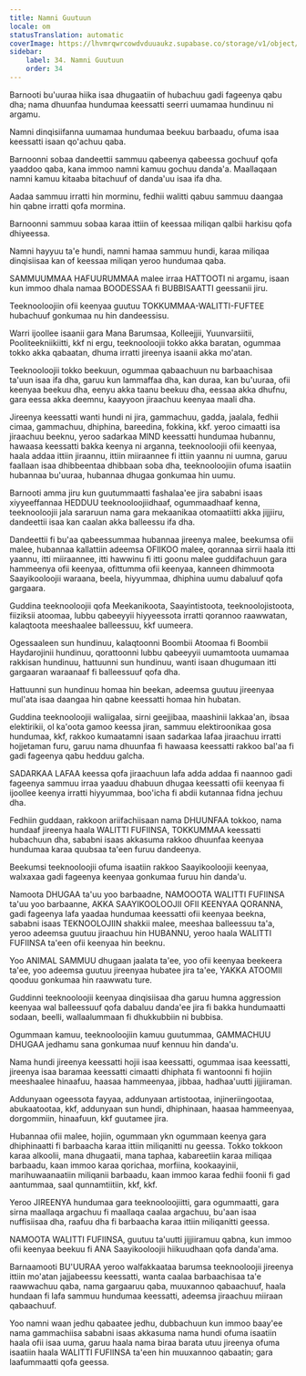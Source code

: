 ```yaml
---
title: Namni Guutuun
locale: om
statusTranslation: automatic
coverImage: https://lhvmrqwrcowdvduuaukz.supabase.co/storage/v1/object/public/strapi-uploads/small_cover-educacion-fundamental.webp-2d51a7828a2b1309555be27f7e2a61a0.webp
sidebar:
    label: 34. Namni Guutuun
    order: 34
---
```

Barnooti bu'uuraa hiika isaa dhugaatiin of hubachuu gadi fageenya qabu dha; nama dhuunfaa hundumaa keessatti seerri uumamaa hundinuu ni argamu.

Namni dinqisiifanna uumamaa hundumaa beekuu barbaadu, ofuma isaa keessatti isaan qo'achuu qaba.

Barnoonni sobaa dandeettii sammuu qabeenya qabeessa gochuuf qofa yaaddoo qaba, kana immoo namni kamuu gochuu danda'a. Maallaqaan namni kamuu kitaaba bitachuuf of danda'uu isaa ifa dha.

Aadaa sammuu irratti hin morminu, fedhii walitti qabuu sammuu daangaa hin qabne irratti qofa mormina.

Barnoonni sammuu sobaa karaa ittiin of keessaa miliqan qalbii harkisu qofa dhiyeessa.

Namni hayyuu ta'e hundi, namni hamaa sammuu hundi, karaa miliqaa dinqisiisaa kan of keessaa miliqan yeroo hundumaa qaba.

SAMMUUMMAA HAFUURUMMAA malee irraa HATTOOTI ni argamu, isaan kun immoo dhala namaa BOODESSAA fi BUBBISAATTI geessanii jiru.

Teeknooloojiin ofii keenyaa guutuu TOKKUMMAA-WALITTI-FUFTEE hubachuuf gonkumaa nu hin dandeessisu.

Warri ijoollee isaanii gara Mana Barumsaa, Kolleejjii, Yuunvarsiitii, Pooliteekniikiitti, kkf ni ergu, teeknooloojii tokko akka baratan, ogummaa tokko akka qabaatan, dhuma irratti jireenya isaanii akka mo'atan.

Teeknooloojii tokko beekuun, ogummaa qabaachuun nu barbaachisaa ta'uun isaa ifa dha, garuu kun lammaffaa dha, kan duraa, kan bu'uuraa, ofii keenyaa beekuu dha, eenyu akka taanu beekuu dha, eessaa akka dhufnu, gara eessa akka deemnu, kaayyoon jiraachuu keenyaa maali dha.

Jireenya keessatti wanti hundi ni jira, gammachuu, gadda, jaalala, fedhii cimaa, gammachuu, dhiphina, bareedina, fokkina, kkf. yeroo cimaatti isa jiraachuu beeknu, yeroo sadarkaa MIND keessatti hundumaa hubannu, hawaasa keessatti bakka keenya ni arganna, teeknooloojii ofii keenyaa, haala addaa ittiin jiraannu, ittiin miiraannee fi ittiin yaannu ni uumna, garuu faallaan isaa dhibbeentaa dhibbaan soba dha, teeknooloojiin ofuma isaatiin hubannaa bu'uuraa, hubannaa dhugaa gonkumaa hin uumu.

Barnooti amma jiru kun guutummaatti fashalaa'ee jira sababni isaas xiyyeeffannaa HEDDUU teeknooloojiidhaaf, ogummaadhaaf kenna, teeknooloojii jala sararuun nama gara mekaanikaa otomaatiitti akka jijjiiru, dandeettii isaa kan caalan akka balleessu ifa dha.

Dandeettii fi bu'aa qabeessummaa hubannaa jireenya malee, beekumsa ofii malee, hubannaa kallattiin adeemsa OFIIKOO malee, qorannaa sirrii haala itti yaannu, itti miiraannee, itti hawwinu fi itti goonu malee guddifachuun gara hammeenya ofii keenyaa, ofittumma ofii keenyaa, kanneen dhimmoota Saayikooloojii waraana, beela, hiyyummaa, dhiphina uumu dabaluuf qofa gargaara.

Guddina teeknooloojii qofa Meekanikoota, Saayintistoota, teeknoolojistoota, fiiziksii atoomaa, lubbu qabeeyyii hiyyeessota irratti qorannoo raawwatan, kalaqtoota meeshaalee balleessuu, kkf uumeera.

Ogessaaleen sun hundinuu, kalaqtoonni Boombii Atoomaa fi Boombii Haydarojinii hundinuu, qorattoonni lubbu qabeeyyii uumamtoota uumamaa rakkisan hundinuu, hattuunni sun hundinuu, wanti isaan dhugumaan itti gargaaran waraanaaf fi balleessuuf qofa dha.

Hattuunni sun hundinuu homaa hin beekan, adeemsa guutuu jireenyaa mul'ata isaa daangaa hin qabne keessatti homaa hin hubatan.

Guddina teeknooloojii waliigalaa, sirni geejjibaa, maashinii lakkaa'an, ibsaa elektirikii, ol ka'oota gamoo keessa jiran, sammuu elektiroonikaa gosa hundumaa, kkf, rakkoo kumaatamni isaan sadarkaa lafaa jiraachuu irratti hojjetaman furu, garuu nama dhuunfaa fi hawaasa keessatti rakkoo bal'aa fi gadi fageenya qabu hedduu galcha.

SADARKAA LAFAA keessa qofa jiraachuun lafa adda addaa fi naannoo gadi fageenya sammuu irraa yaaduu dhabuun dhugaa keessatti ofii keenyaa fi ijoollee keenya irratti hiyyummaa, boo'icha fi abdii kutannaa fidna jechuu dha.

Fedhiin guddaan, rakkoon ariifachiisaan nama DHUUNFAA tokkoo, nama hundaaf jireenya haala WALITTI FUFIINSA, TOKKUMMAA keessatti hubachuun dha, sababni isaas akkasuma rakkoo dhuunfaa keenyaa hundumaa karaa quubsaa ta'een furuu dandeenya.

Beekumsi teeknooloojii ofuma isaatiin rakkoo Saayikooloojii keenyaa, walxaxaa gadi fageenya keenyaa gonkumaa furuu hin danda'u.

Namoota DHUGAA ta'uu yoo barbaadne, NAMOOOTA WALITTI FUFIINSA ta'uu yoo barbaanne, AKKA SAAYIKOOLOOJII OFII KEENYAA QORANNA, gadi fageenya lafa yaadaa hundumaa keessatti ofii keenyaa beekna, sababni isaas TEKNOOLOJIIN shakkii malee, meeshaa balleessuu ta'a, yeroo adeemsa guutuu jiraachuu hin HUBANNU, yeroo haala WALITTI FUFIINSA ta'een ofii keenyaa hin beeknu.

Yoo ANIMAL SAMMUU dhugaan jaalata ta'ee, yoo ofii keenyaa beekeera ta'ee, yoo adeemsa guutuu jireenyaa hubatee jira ta'ee, YAKKA ATOOMII qooduu gonkumaa hin raawwatu ture.

Guddinni teeknooloojii keenyaa dinqisiisaa dha garuu humna aggression keenyaa wal balleessuuf qofa dabaluu danda'ee jira fi bakka hundumaatti sodaan, beelli, wallaalummaan fi dhukkubbiin ni bubbisa.

Ogummaan kamuu, teeknooloojiin kamuu guutummaa, GAMMACHUU DHUGAA jedhamu sana gonkumaa nuuf kennuu hin danda'u.

Nama hundi jireenya keessatti hojii isaa keessatti, ogummaa isaa keessatti, jireenya isaa baramaa keessatti cimaatti dhiphata fi wantoonni fi hojiin meeshaalee hinaafuu, haasaa hammeenyaa, jibbaa, hadhaa'uutti jijjiiraman.

Addunyaan ogeessota fayyaa, addunyaan artistootaa, injineriingootaa, abukaatootaa, kkf, addunyaan sun hundi, dhiphinaan, haasaa hammeenyaa, dorgommiin, hinaafuun, kkf guutamee jira.

Hubannaa ofii malee, hojiin, ogummaan ykn ogummaan keenya gara dhiphinaatti fi barbaacha karaa ittiin miliqanitti nu geessa. Tokko tokkoon karaa alkoolii, mana dhugaatii, mana taphaa, kabareetiin karaa miliqaa barbaadu, kaan immoo karaa qorichaa, morfiina, kookaayinii, marihuwaanaatiin miliqanii barbaadu, kaan immoo karaa fedhii foonii fi gad aantummaa, saal qunnamtiitiin, kkf, kkf.

Yeroo JIREENYA hundumaa gara teeknooloojiitti, gara ogummaatti, gara sirna maallaqa argachuu fi maallaqa caalaa argachuu, bu'aan isaa nuffisiisaa dha, raafuu dha fi barbaacha karaa ittiin miliqanitti geessa.

NAMOOTA WALITTI FUFIINSA, guutuu ta'uutti jijjiiramuu qabna, kun immoo ofii keenyaa beekuu fi ANA Saayikooloojii hiikuudhaan qofa danda'ama.

Barnaamooti BU'UURAA yeroo walfakkaataa barumsa teeknooloojii jireenya ittiin mo'atan jajjabeessu keessatti, wanta caalaa barbaachisaa ta'e raawwachuu qaba, nama gargaaruu qaba, muuxannoo qabaachuuf, haala hundaan fi lafa sammuu hundumaa keessatti, adeemsa jiraachuu miiraan qabaachuuf.

Yoo namni waan jedhu qabaatee jedhu, dubbachuun kun immoo baay'ee nama gammachiisa sababni isaas akkasuma nama hundi ofuma isaatiin haala ofii isaa uuma, garuu haala nama biraa barata utuu jireenya ofuma isaatiin haala WALITTI FUFIINSA ta'een hin muuxannoo qabaatin; gara laafummaatti qofa geessa.

